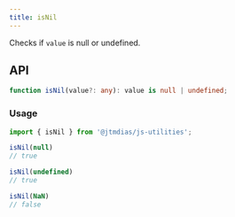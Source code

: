 ```yaml
---
title: isNil
---
```

Checks if `value` is null or undefined.

## API

```typescript
function isNil(value?: any): value is null | undefined;
```

### Usage

```typescript
import { isNil } from '@jtmdias/js-utilities';

isNil(null)
// true

isNil(undefined)
// true

isNil(NaN)
// false
```
